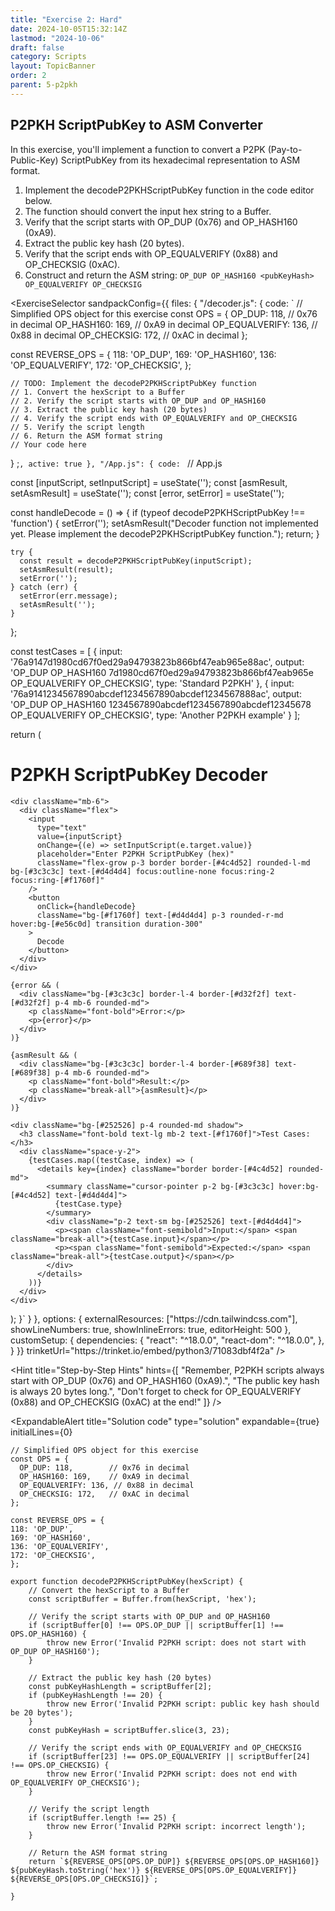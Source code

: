 ```yaml
---
title: "Exercise 2: Hard"
date: 2024-10-05T15:32:14Z
lastmod: "2024-10-06"
draft: false
category: Scripts
layout: TopicBanner
order: 2
parent: 5-p2pkh
---
```


## P2PKH ScriptPubKey to ASM Converter

In this exercise, you'll implement a function to convert a P2PK (Pay-to-Public-Key) ScriptPubKey from its hexadecimal representation to ASM format.

1. Implement the decodeP2PKHScriptPubKey function in the code editor below.
2. The function should convert the input hex string to a Buffer.
3. Verify that the script starts with OP_DUP (0x76) and OP_HASH160 (0xA9).
4. Extract the public key hash (20 bytes).
5. Verify that the script ends with OP_EQUALVERIFY (0x88) and OP_CHECKSIG (0xAC).
6. Construct and return the ASM string: `OP_DUP OP_HASH160 <pubKeyHash> OP_EQUALVERIFY OP_CHECKSIG`

<ExerciseSelector
  sandpackConfig={{
    files: {
      "/decoder.js": {
        code: `
// Simplified OPS object for this exercise
const OPS = {
  OP_DUP: 118,        // 0x76 in decimal
  OP_HASH160: 169,    // 0xA9 in decimal
  OP_EQUALVERIFY: 136, // 0x88 in decimal
  OP_CHECKSIG: 172,   // 0xAC in decimal
};

const REVERSE_OPS = {
118: 'OP_DUP',
169: 'OP_HASH160',
136: 'OP_EQUALVERIFY',
172: 'OP_CHECKSIG',
};

    // TODO: Implement the decodeP2PKHScriptPubKey function
    // 1. Convert the hexScript to a Buffer
    // 2. Verify the script starts with OP_DUP and OP_HASH160
    // 3. Extract the public key hash (20 bytes)
    // 4. Verify the script ends with OP_EQUALVERIFY and OP_CHECKSIG
    // 5. Verify the script length
    // 6. Return the ASM format string
    // Your code here
}
;`,
        active: true
      },
      "/App.js": {
        code: `
// App.js

  const [inputScript, setInputScript] = useState('');
  const [asmResult, setAsmResult] = useState('');
  const [error, setError] = useState('');

const handleDecode = () => {
if (typeof decodeP2PKHScriptPubKey !== 'function') {
setError('');
setAsmResult("Decoder function not implemented yet. Please implement the decodeP2PKHScriptPubKey function.");
return;
}

    try {
      const result = decodeP2PKHScriptPubKey(inputScript);
      setAsmResult(result);
      setError('');
    } catch (err) {
      setError(err.message);
      setAsmResult('');
    }

};

const testCases = [
{
input: '76a9147d1980cd67f0ed29a94793823b866bf47eab965e88ac',
output: 'OP_DUP OP_HASH160 7d1980cd67f0ed29a94793823b866bf47eab965e OP_EQUALVERIFY OP_CHECKSIG',
type: 'Standard P2PKH'
},
{
input: '76a9141234567890abcdef1234567890abcdef1234567888ac',
output: 'OP_DUP OP_HASH160 1234567890abcdef1234567890abcdef12345678 OP_EQUALVERIFY OP_CHECKSIG',
type: 'Another P2PKH example'
}
];

return (

<div className="flex items-center justify-center min-h-screen bg-[#1e1e1e]">
  <div className="max-w-3xl w-full mx-auto rounded-md m-4 p-6 bg-[#1e1e1e] shadow-md">
    <h1 className="text-3xl font-bold mb-6 text-center text-[#f1760f]">P2PKH ScriptPubKey Decoder</h1>

    <div className="mb-6">
      <div className="flex">
        <input
          type="text"
          value={inputScript}
          onChange={(e) => setInputScript(e.target.value)}
          placeholder="Enter P2PKH ScriptPubKey (hex)"
          className="flex-grow p-3 border border-[#4c4d52] rounded-l-md bg-[#3c3c3c] text-[#d4d4d4] focus:outline-none focus:ring-2 focus:ring-[#f1760f]"
        />
        <button
          onClick={handleDecode}
          className="bg-[#f1760f] text-[#d4d4d4] p-3 rounded-r-md hover:bg-[#e56c0d] transition duration-300"
        >
          Decode
        </button>
      </div>
    </div>

    {error && (
      <div className="bg-[#3c3c3c] border-l-4 border-[#d32f2f] text-[#d32f2f] p-4 mb-6 rounded-md">
        <p className="font-bold">Error:</p>
        <p>{error}</p>
      </div>
    )}

    {asmResult && (
      <div className="bg-[#3c3c3c] border-l-4 border-[#689f38] text-[#689f38] p-4 mb-6 rounded-md">
        <p className="font-bold">Result:</p>
        <p className="break-all">{asmResult}</p>
      </div>
    )}

    <div className="bg-[#252526] p-4 rounded-md shadow">
      <h3 className="font-bold text-lg mb-2 text-[#f1760f]">Test Cases:</h3>
      <div className="space-y-2">
        {testCases.map((testCase, index) => (
          <details key={index} className="border border-[#4c4d52] rounded-md">
            <summary className="cursor-pointer p-2 bg-[#3c3c3c] hover:bg-[#4c4d52] text-[#d4d4d4]">
              {testCase.type}
            </summary>
            <div className="p-2 text-sm bg-[#252526] text-[#d4d4d4]">
              <p><span className="font-semibold">Input:</span> <span className="break-all">{testCase.input}</span></p>
              <p><span className="font-semibold">Expected:</span> <span className="break-all">{testCase.output}</span></p>
            </div>
          </details>
        ))}
      </div>
    </div>

  </div>
</div>
);
}`
      }
    },
    options: {
      externalResources: ["https://cdn.tailwindcss.com"],
      showLineNumbers: true,
      showInlineErrors: true,
      editorHeight: 500
    },
    customSetup: {
      dependencies: {
        "react": "^18.0.0",
        "react-dom": "^18.0.0",
      },
    }
  }}
  trinketUrl="https://trinket.io/embed/python3/71083dbf4f2a"
/>

<Hint
    title="Step-by-Step Hints"
    hints={[
        "Remember, P2PKH scripts always start with OP_DUP (0x76) and OP_HASH160 (0xA9).",
        "The public key hash is always 20 bytes long.",
        "Don't forget to check for OP_EQUALVERIFY (0x88) and OP_CHECKSIG (0xAC) at the end!"
    ]}
/>

<ExpandableAlert
  title="Solution code"
  type="solution"
  expandable={true}
  initialLines={0}

>

```
// Simplified OPS object for this exercise
const OPS = {
  OP_DUP: 118,        // 0x76 in decimal
  OP_HASH160: 169,    // 0xA9 in decimal
  OP_EQUALVERIFY: 136, // 0x88 in decimal
  OP_CHECKSIG: 172,   // 0xAC in decimal
};

const REVERSE_OPS = {
118: 'OP_DUP',
169: 'OP_HASH160',
136: 'OP_EQUALVERIFY',
172: 'OP_CHECKSIG',
};

export function decodeP2PKHScriptPubKey(hexScript) {
    // Convert the hexScript to a Buffer
    const scriptBuffer = Buffer.from(hexScript, 'hex');

    // Verify the script starts with OP_DUP and OP_HASH160
    if (scriptBuffer[0] !== OPS.OP_DUP || scriptBuffer[1] !== OPS.OP_HASH160) {
        throw new Error('Invalid P2PKH script: does not start with OP_DUP OP_HASH160');
    }

    // Extract the public key hash (20 bytes)
    const pubKeyHashLength = scriptBuffer[2];
    if (pubKeyHashLength !== 20) {
        throw new Error('Invalid P2PKH script: public key hash should be 20 bytes');
    }
    const pubKeyHash = scriptBuffer.slice(3, 23);

    // Verify the script ends with OP_EQUALVERIFY and OP_CHECKSIG
    if (scriptBuffer[23] !== OPS.OP_EQUALVERIFY || scriptBuffer[24] !== OPS.OP_CHECKSIG) {
        throw new Error('Invalid P2PKH script: does not end with OP_EQUALVERIFY OP_CHECKSIG');
    }

    // Verify the script length
    if (scriptBuffer.length !== 25) {
        throw new Error('Invalid P2PKH script: incorrect length');
    }

    // Return the ASM format string
    return `${REVERSE_OPS[OPS.OP_DUP]} ${REVERSE_OPS[OPS.OP_HASH160]} ${pubKeyHash.toString('hex')} ${REVERSE_OPS[OPS.OP_EQUALVERIFY]} ${REVERSE_OPS[OPS.OP_CHECKSIG]}`;

}

```

</ExpandableAlert>
